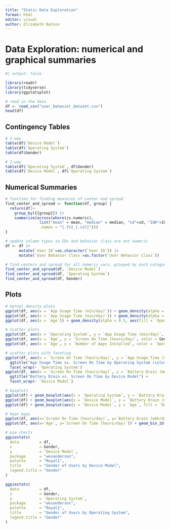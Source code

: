 ```yaml
---
title: "Static Data Exploration"
format: html
editor: visual
author: Elizabeth Batson
---
```


# Data Exploration: numerical and graphical summaries
```r
#| output: false

library(readr)
library(tidyverse)
library(ggstatsplot)
```

```r
# read in the data
df <- read_csv("user_behavior_dataset.csv")
head(df)
```

## Contingency Tables

```r
# 1-way
table(df$`Device Model`)
table(df$`Operating System`)
table(df$Gender)

# 2-way
table(df$`Operating System`, df$Gender)
table(df$`Device Model`, df$`Operating System`)
```

## Numerical Summaries

```r
# function for finding measures of center and spread
find_center_and_spread <- function(df, group) {
  return(df|>
    group_by({{group}}) |>
    summarize(across(where(is.numeric), 
               list("mean" = mean, "median" = median, "sd"=sd, "IQR"=IQR), 
               .names = "{.fn}_{.col}")))
}

# update column types so IDs and behavior class are not numeric
df <- df |>
      mutate(`User ID`=as.character(`User ID`)) |>
      mutate(`User Behavior Class`=as.factor(`User Behavior Class`))

# find centers and spread for all numeric vars, grouped by each categorical var
find_center_and_spread(df, `Device Model`)
find_center_and_spread(df, `Operating System`)
find_center_and_spread(df, Gender)
```

## Plots

```r
# kernel density plots
ggplot(df, aes(x = `App Usage Time (min/day)`)) + geom_density(alpha = 0.5, aes(fill = Gender)) + ggtitle("App Usage Time Distribution By Gender")
ggplot(df, aes(x = `App Usage Time (min/day)`)) + geom_density(alpha = 0.5, aes(fill = `Operating System`)) + ggtitle("App Usage Time Distribution By Operating System")
ggplot(df, aes(x = `Age`)) + geom_density(alpha = 0.5, aes(fill = `Operating System`)) + ggtitle("Age Distribution By Operating System")
```

```r
# Scatter plots
ggplot(df, aes(x = `Operating System`, y = `App Usage Time (min/day)`, color = Gender)) + geom_point(position = "jitter") + ggtitle("App Usage Time vs. Operating System (Color=Gender)")
ggplot(df, aes(x = `Age`, y = `Screen On Time (hours/day)`, color = Gender)) + geom_point(position = "jitter") + ggtitle("Screen On Time vs. Age (Color=Gender)")
ggplot(df, aes(x = `Age`, y = `Number of Apps Installed`, color = `Operating System`)) + geom_point(position = "jitter") + ggtitle("Number of Apps Installed vs. Age (Color=Operating System)")
```


```r
# scatter plots with faceting
ggplot(df, aes(x = `Screen On Time (hours/day)`, y = `App Usage Time (min/day)`, color = Gender)) + geom_point(position = "jitter") + 
  ggtitle("App Usage Time vs. Screen On Time by Operating System (color=Gender)") +
  facet_wrap(~ `Operating System`)
ggplot(df, aes(x = `Screen On Time (hours/day)`, y = `Battery Drain (mAh/day)`)) + geom_point(position = "jitter") + 
  ggtitle("Battery Drain vs. Screen On Time by Device Model") +
  facet_wrap(~ `Device Model`)
```


```r
# boxplots
ggplot(df) + geom_boxplot(aes(x = `Operating System`, y = `Battery Drain (mAh/day)`, fill = `Operating System`)) + ggtitle("Battery Drain vs. Operating System")
ggplot(df) + geom_boxplot(aes(x = `Device Model`, y = `Battery Drain (mAh/day)`, fill = `Device Model`)) + ggtitle("Battery Drain vs. Device Model")
ggplot(df) + geom_boxplot(aes(x = `Device Model`, y = `Age`, fill = `Device Model`)) + ggtitle("Age vs. Device Model")
```


```r
# heat maps
ggplot(df, aes(x=`Screen On Time (hours/day)`, y=`Battery Drain (mAh/day)`)) + geom_bin_2d() + ggtitle("Battery Drain vs. Screen On Time")
ggplot(df, aes(x=`Age`, y=`Screen On Time (hours/day)`)) + geom_bin_2d(binwidth=c(5, 2)) + ggtitle("Screen On Time vs. Age")
```


```r
# pie charts
ggpiestats(
  data         = df,
  x            = Gender,
  y            = `Device Model`,
  package      = "wesanderson",
  palette      = "Royal1",
  title        = "Gender of Users by Device Model",
  legend.title = "Gender"
)

ggpiestats(
  data         = df,
  x            = Gender,
  y            = `Operating System`,
  package      = "wesanderson",
  palette      = "Royal1",
  title        = "Gender of Users by Operating System",
  legend.title = "Gender"
)
```